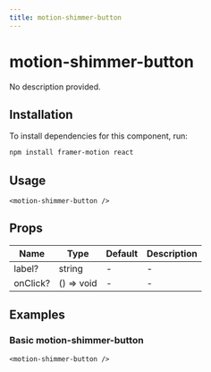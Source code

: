 ```yaml
---
title: motion-shimmer-button
---
```


# motion-shimmer-button

No description provided.

## Installation
To install dependencies for this component, run:
```bash
npm install framer-motion react
```

## Usage
```tsx
<motion-shimmer-button />
```

## Props
| Name      | Type     | Default | Description                 |
|-----------|----------|---------|-----------------------------|
| label? | string | - | - |
| onClick? | () => void | - | - |

## Examples

### Basic motion-shimmer-button
```tsx
<motion-shimmer-button />
```

